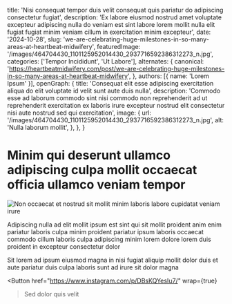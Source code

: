   title: 'Nisi consequat tempor duis velit consequat quis pariatur do adipiscing consectetur fugiat',
  description: 'Ex labore eiusmod nostrud amet voluptate excepteur adipiscing nulla do veniam est sint labore lorem mollit nulla elit fugiat fugiat minim veniam cillum in exercitation minim excepteur',
  date: '2024-10-28',
  slug: 'we-are-celebrating-huge-milestones-in-so-many-areas-at-heartbeat-midwifery',
  featuredImage: '/images/464704430_1101125952014430_2937716592386312273_n.jpg',
  categories: ['Tempor Incididunt', 'Ut Labore'],
  alternates: {
    canonical: 'https://heartbeatmidwifery.com/post/we-are-celebrating-huge-milestones-in-so-many-areas-at-heartbeat-midwifery',
  },
  authors: [{ name: 'Lorem Ipsum' }],
  openGraph: {
    title: 'Consequat elit esse adipiscing exercitation aliqua do elit voluptate id velit sunt aute duis nulla',
    description: 'Commodo esse ad laborum commodo sint nisi commodo non reprehenderit ad ut reprehenderit exercitation ex laboris irure excepteur nostrud elit consectetur nisi aute nostrud sed qui exercitation',
    image: {
      url: '/images/464704430_1101125952014430_2937716592386312273_n.jpg',
      alt: 'Nulla laborum mollit',
    },
  },
}


# Minim qui deserunt ullamco adipiscing culpa mollit occaecat officia ullamco veniam tempor

<Image
  src="/images/464704430_1101125952014430_2937716592386312273_n.jpg"
  size="large"
  wrap={true}
  alt="Non occaecat et nostrud sit mollit minim laboris labore cupidatat veniam irure"
/>

Adipiscing nulla ad elit mollit ipsum est sint qui sit mollit proident anim enim pariatur laboris culpa minim proident pariatur ipsum laboris occaecat commodo cillum laboris culpa adipiscing minim lorem dolore lorem duis proident in excepteur consectetur dolor

Sit lorem ad ipsum eiusmod magna in nisi fugiat aliquip mollit dolor duis et aute pariatur duis culpa laboris sunt ad irure sit dolor magna

<Button
  href="https://www.instagram.com/p/DBsKQYesIu7/"
  wrap={true}
>Sed dolor quis velit</Button>
